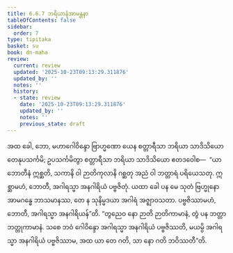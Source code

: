 ```yaml
---
title: 6.6.7 ဘရိယာနံအာမန္တနာ
tableOfContents: false
sidebar:
  order: 7
type: tipitaka
basket: su
book: dn-maha
review:
  current: review
  updated: '2025-10-23T09:13:29.311876'
  updated_by: ''
  notes: ''
  history:
  - state: review
    date: '2025-10-23T09:13:29.311876'
    updated_by: ''
    notes: ''
    previous_state: draft
---
```



<ReviewStatus review={frontmatter.review} showDetails={true} />

<HypothesisAnnotation frontmatter={frontmatter} />

<DynamicBreadcrumb />

<Division number="325" book="dn-maha" e="ch" v="7" p="199">

<Paragraph number="737" book="dn-maha">
အထ ခေါ, ဘော, မဟာဂေါဝိန္ဒော ဗြာဟ္မဏော ယေန စတ္တာရီသာ ဘရိယာ သာဒိသိယော တေနုပသင်္ကမိ; ဥပသင်္ကမိတွာ စတ္တာရီသာ ဘရိယာ သာဒိသိယော ဧတဒဝေါစ—  “ယာ ဘောတီနံ ဣစ္ဆတိ, သကာနိ ဝါ ဉာတိကုလာနိ ဂစ္ဆတု အညံ ဝါ ဘတ္တာရံ ပရိယေသတု. ဣစ္ဆာမဟံ, ဘောတီ, အဂါရသ္မာ အနဂါရိယံ ပဗ္ဗဇိတုံ. ယထာ ခေါ ပန မေ သုတံ ဗြဟ္မုနော အာမဂန္ဓေ ဘာသမာနဿ, တေ န သုနိမ္မဒယာ အဂါရံ အဇ္ဈာဝသတာ. ပဗ္ဗဇိဿာမဟံ, ဘောတီ, အဂါရသ္မာ အနဂါရိယန်”တိ. “တွညေဝ နော ဉာတိ ဉာတိကာမာနံ, တွံ ပန ဘတ္တာ ဘတ္တုကာမာနံ. သစေ ဘဝံ ဂေါဝိန္ဒော အဂါရသ္မာ အနဂါရိယံ ပဗ္ဗဇိဿတိ, မယမ္ပိ အဂါရသ္မာ အနဂါရိယံ ပဗ္ဗဇိဿာမ, အထ ယာ တေ ဂတိ, သာ နော ဂတိ ဘဝိဿတီ”တိ.
</Paragraph>
</Division>